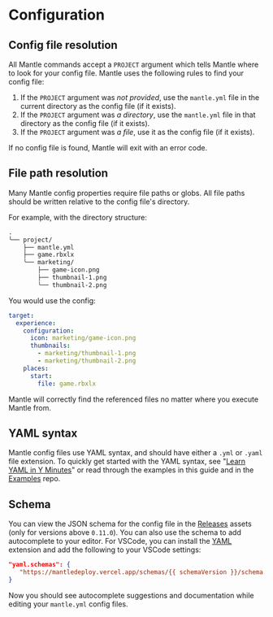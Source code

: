 # Configuration

## Config file resolution

All Mantle commands accept a `PROJECT` argument which tells Mantle where to look for your config file.
Mantle uses the following rules to find your config file:

1. If the `PROJECT` argument was _not provided_, use the `mantle.yml` file in the current directory as the
   config file (if it exists).
2. If the `PROJECT` argument was _a directory_, use the `mantle.yml` file in that directory as
   the config file (if it exists).
3. If the `PROJECT` argument was _a file_, use it as the config file (if it exists).

If no config file is found, Mantle will exit with an error code.

## File path resolution

Many Mantle config properties require file paths or globs. All file paths should be written relative to the
config file's directory.

For example, with the directory structure:

```txt
.
╰── project/
    ├── mantle.yml
    ├── game.rbxlx
    ╰── marketing/
        ├── game-icon.png
        ├── thumbnail-1.png
        ╰── thumbnail-2.png
```

You would use the config:

```yaml filename="project/mantle.yml"
target:
  experience:
    configuration:
      icon: marketing/game-icon.png
      thumbnails:
        - marketing/thumbnail-1.png
        - marketing/thumbnail-2.png
    places:
      start:
        file: game.rbxlx
```

Mantle will correctly find the referenced files no matter where you execute Mantle from.

## YAML syntax

Mantle config files use YAML syntax, and should have either a `.yml` or `.yaml` file extension. To
quickly get started with the YAML syntax, see "[Learn YAML in Y Minutes](https://learnxinyminutes.com/docs/yaml/)"
or read through the examples in this guide and in the [Examples](https://github.com/blake-mealey/mantle/tree/main/examples)
repo.

## Schema

You can view the JSON schema for the config file in the [Releases](https://github.com/blake-mealey/mantle/releases)
assets (only for versions above `0.11.0`). You can also use the schema to add autocomplete to your editor. For
VSCode, you can install the [YAML](https://marketplace.visualstudio.com/items?itemName=redhat.vscode-yaml) extension
and add the following to your VSCode settings:

```json
"yaml.schemas": {
   "https://mantledeploy.vercel.app/schemas/{{ schemaVersion }}/schema.json": "mantle.yml"
}
```

Now you should see autocomplete suggestions and documentation while editing your `mantle.yml` config files.
